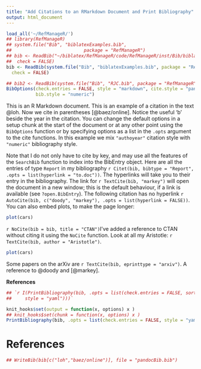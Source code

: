 ```yaml
---
title: "Add Citations to an RMarkdown Document and Print Bibliography"
output: html_document
---
```


```r
load_all('~/RefManageR/')
## library(RefManageR)
## system.file("Bib", "biblatexExamples.bib",
##                           package = "RefManageR")
## bib <- ReadBib("~/biblatex/RefManageR/code/RefManageR/inst/Bib/biblatexExamples.bib",
##  check = FALSE)
bib <- ReadBib(system.file("Bib", "biblatexExamples.bib", package = "RefManageR"),
  check = FALSE)

## bib2 <- ReadBib(system.file("Bib", "RJC.bib", package = "RefManageR"))[[seq_len(20)]]
BibOptions(check.entries = FALSE, style = "markdown", cite.style = "pandoc",
           bib.style = "numeric")
```

  This is an R Markdown document. This is an example of a citation in the text @loh. Now we cite in parentheses [@baez/online].  Notice the useful 'b' beside the year in the citation.  You can change the default options in a setup chunk at the start of the document or at any other point using the <code>BibOptions</code> function or by specifying options as a list in the `.opts` argument to the cite functions.  In this example we mix `"authoyear"` citation style with `"numeric"` bibliography style.

Note that I do not only have to cite by key, and may use all the features of the `SearchBib` function to index into the BibEntry object.  Here are all the entries of type `Report` in my bibliography `r Citet(bib, bibtype = "Report", .opts = list(hyperlink = "to.doc"))`.  The hyperlinks will take you to their entry in the bibliography.  The link for `r TextCite(bib, "markey")` will open the document in a new window; this is the default behaviour, if a link is available (see `?open.BibEntry`). The following citation has no hyperlink `r AutoCite(bib, c("doody", "markey"), .opts = list(hyperlink = FALSE))`.  You can also embed plots, to make the page longer:

```r
plot(cars)
```
`r NoCite(bib = bib, title = "CTAN")`I've added a reference to CTAN without citing it using the `NoCite` function.  Look at all my Aristotle: `r TextCite(bib, author = "Aristotle")`.

```r
plot(cars)
```

Some papers on the arXiv are `r TextCite(bib, eprinttype = "arxiv")`.  A reference to @doody and [@markey].

**References**
```r
## `r I(PrintBibliography(bib, .opts = list(check.entries = FALSE, sorting = "ynt",
##     style = "yaml")))`
```

```r
knit_hooks$set(output = function(x, options) x )
## knit_hooks$set(chunk = function(x, options) x )
PrintBibliography(bib, .opts = list(check.entries = FALSE, style = "yaml"))
```

# References

```r
## WriteBib(bib[c("loh","baez/online")], file = "pandocBib.bib")
```
